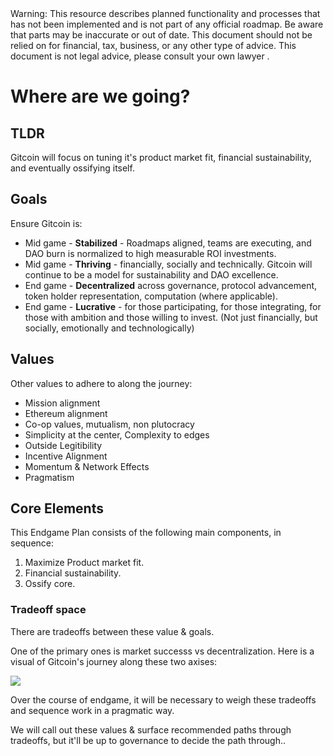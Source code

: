 
<Callout type="warning">
  Warning: This resource describes planned functionality and processes that has
  not been implemented and is not part of any official roadmap. Be aware that parts may be inaccurate or out of
  date.  This document should not be relied on for financial, tax, business, or any other type of advice.  This document is not legal advice, please consult your own lawyer .
</Callout>


# Where are we going?

## TLDR

Gitcoin will focus on tuning it's product market fit, financial sustainability, and eventually ossifying itself.

## Goals 

Ensure Gitcoin is:
- Mid game - **Stabilized** - Roadmaps aligned, teams are executing, and DAO burn is normalized to high measurable ROI investments.
- Mid game - **Thriving** - financially, socially and technically. Gitcoin will continue to be a model for sustainability and DAO excellence.
- End game - **Decentralized** across governance, protocol advancement, token holder representation, computation (where applicable).
- End game - **Lucrative** - for those participating, for those integrating, for those with ambition and those willing to invest. (Not just financially, but socially, emotionally  and technologically)

## Values

Other values to adhere to along the journey:
- Mission alignment
- Ethereum alignment
- Co-op values, mutualism, non plutocracy
- Simplicity at the center, Complexity to edges
- Outside Legitibility
- Incentive Alignment
- Momentum & Network Effects
- Pragmatism

## Core Elements

This Endgame Plan consists of the following main components, in sequence:
1. Maximize Product market fit.
2. Financial sustainability.
3. Ossify core.

### Tradeoff space

There are tradeoffs between these value & goals.  

One of the primary ones is market successs vs decentralization.  Here is a visual of Gitcoin's journey along these two axises:

![](./img/west_map.png)

Over the course of endgame, it will be necessary to weigh these tradeoffs and sequence work in a pragmatic way.  

We will call out these values & surface recommended paths through tradeoffs, but it'll be up to governance to decide the path through..




